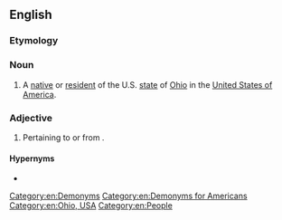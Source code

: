 ==English==

===Etymology===
{{suffix|Ohio|an|lang=en}}

===Noun===
{{en-noun}}

# A [[native]] or [[resident]] of the U.S. [[state]] of [[Ohio]] in the [[United States of America]].

===Adjective===
{{en-adj}}

# {{lb|en|rare}} Pertaining to or from {{l|en|Ohio}}.

====Hypernyms====
* {{l|en|American}}

[[Category:en:Demonyms]]
[[Category:en:Demonyms for Americans]]
[[Category:en:Ohio, USA]]
[[Category:en:People]]